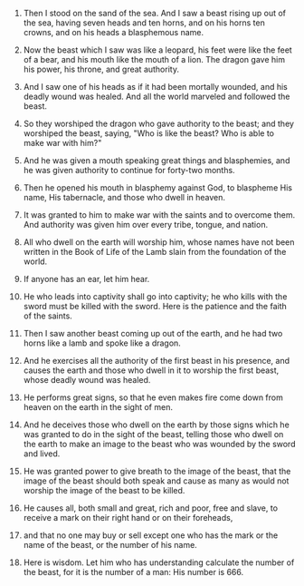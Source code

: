 
1. Then I stood on the sand of the sea. And I saw a beast rising up out of the sea, having seven heads and ten horns, and on his horns ten crowns, and on his heads a blasphemous name.

2. Now the beast which I saw was like a leopard, his feet were like the feet of a bear, and his mouth like the mouth of a lion. The dragon gave him his power, his throne, and great authority.

3. And I saw one of his heads as if it had been mortally wounded, and his deadly wound was healed. And all the world marveled and followed the beast.

4. So they worshiped the dragon who gave authority to the beast; and they worshiped the beast, saying, "Who is like the beast? Who is able to make war with him?"

5. And he was given a mouth speaking great things and blasphemies, and he was given authority to continue for forty-two months.

6. Then he opened his mouth in blasphemy against God, to blaspheme His name, His tabernacle, and those who dwell in heaven.

7. It was granted to him to make war with the saints and to overcome them. And authority was given him over every tribe, tongue, and nation.

8. All who dwell on the earth will worship him, whose names have not been written in the Book of Life of the Lamb slain from the foundation of the world.

9. If anyone has an ear, let him hear.

10. He who leads into captivity shall go into captivity; he who kills with the sword must be killed with the sword. Here is the patience and the faith of the saints.

11. Then I saw another beast coming up out of the earth, and he had two horns like a lamb and spoke like a dragon.

12. And he exercises all the authority of the first beast in his presence, and causes the earth and those who dwell in it to worship the first beast, whose deadly wound was healed.

13. He performs great signs, so that he even makes fire come down from heaven on the earth in the sight of men.

14. And he deceives those who dwell on the earth by those signs which he was granted to do in the sight of the beast, telling those who dwell on the earth to make an image to the beast who was wounded by the sword and lived.

15. He was granted power to give breath to the image of the beast, that the image of the beast should both speak and cause as many as would not worship the image of the beast to be killed.

16. He causes all, both small and great, rich and poor, free and slave, to receive a mark on their right hand or on their foreheads,

17. and that no one may buy or sell except one who has the mark or the name of the beast, or the number of his name.

18. Here is wisdom. Let him who has understanding calculate the number of the beast, for it is the number of a man: His number is 666.



